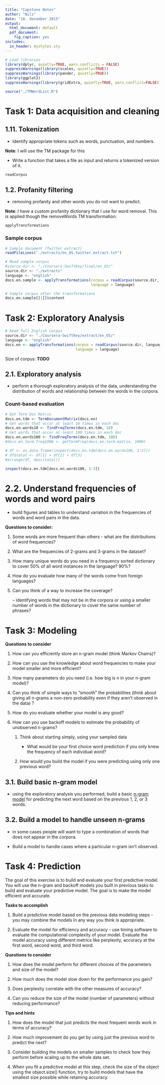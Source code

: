 ---
title: "Capstone Notes"
author: "Nils"
date: "18. desember 2015"
output:
  html_document: default
  pdf_document:
    fig_caption: yes
includes:
  in_header: mystyles.sty
---

```{r, results="hide", echo=FALSE}
# Load libraries
library(dplyr, quietly=TRUE, warn.conflicts = FALSE)
suppressWarnings(library(scales, quietly=TRUE))
suppressWarnings(library(pander, quietly=TRUE))
library(ggplot2)
suppressWarnings(library(gridExtra, quietly=TRUE, warn.conflict=FALSE))
```

```{r load source code, message=FALSE, warning=FALSE}
source("./TMWordList.R")
```


# Task 1: Data acquisition and cleaning

## 1.11. Tokenization 

   - Identify appropriate tokens such as words, punctuation, and numbers. 

**Note**:  I will use the TM package for this

   - Write a function that takes a file as input and returns a tokenized version of it.
   
```{r}
readCorpus
```
   
## 1.2. Profanity filtering 

   - removing profanity and other words you do not want to predict.

**Note**: I have a custom profanity dictionary that I use for word removal.  This is applied though the removeWords TM transformation.

```{r}
applyTransformations
```

### Sample corpus 

```{r}
# Sample document (Twitter extract)
readFileLines("./extracts/en_US.twitter.extract.txt")
```


```{r}
# Read sample corpus
#source.dir <- "./Coursera-SwiftKey/final/en_US/"
source.dir <- "./extracts"
language <- "english"
docs.en.sample <- applyTransformations(corpus = readCorpus(source.dir, language),
                                       language = language)
```

```{r}
# Sample corpus after the transformations
docs.en.sample[[1]]$content
```


# Task 2: Exploratory Analysis

```{r Reading full Engligh Corpus, cache=T}
# Read full English corpus
source.dir <- "./Coursera-SwiftKey/extract/en_US/"
language <- "english"
docs.en <- applyTransformations(corpus = readCorpus(source.dir, language),
                                language = language)
```

Size of corpus: **TODO**

## 2.1. Exploratory analysis 

- perform a thorough exploratory analysis of the data, understanding the distribution of words and relationship between the words in the corpora. 

### Count-based evaluation

```{r Create Term Doc Matrix, cache=TRUE }
# Get Term Doc Matrix 
docs.en.tdm <- TermDocumentMatrix(docs.en)
# Get words that occur at least 10 times in each doc
docs.en.words10 <- findFreqTerms(docs.en.tdm, 10)
# Get words that occur at least 100 times in each doc
docs.en.words100 <- findFreqTerms(docs.en.tdm, 100)
#docs.en.term.freq1000 <- getTermFreq(docs.en.term.matrix, 1000)
```

```{r}
# df <- as.data.frame(inspect(docs.en.tdm[docs.en.words100, 1:3]))
# df$total <- df[1] + df[2] + df[3]
#arrange(df, desc(total))

inspect(docs.en.tdm[docs.en.words100, 1:3])

```



# 2.2. Understand frequencies of words and word pairs 

- build figures and tables to understand variation in the frequencies of words and word pairs in the data. 


**Questions to consider:**

1. Some words are more frequent than others - what are the distributions of word frequencies? 

2. What are the frequencies of 2-grams and 3-grams in the dataset? 

3. How many unique words do you need in a frequency sorted dictionary to cover 50% of all word instances in the language? 90%? 

4. How do you evaluate how many of the words come from foreign languages? 

5. Can you think of a way to increase the coverage?

    -- identifying words that may not be in the corpora or using a smaller number of words in the dictionary to cover the same number of phrases?



# Task 3: Modeling

**Questions to consider**

1. How can you efficiently store an n-gram model (think Markov Chains)? 

2. How can you use the knowledge about word frequencies to make your model smaller and more efficient?

3. How many parameters do you need (i.e. how big is n in your n-gram model)?

4. Can you think of simple ways to "smooth" the probabilities 
    (think about giving all n-grams a non-zero probability even if they aren't observed in the data) ?

5. How do you evaluate whether your model is any good? 

6. How can you use backoff models to estimate the probability of unobserved n-grams?
                                                              
    1. Think about starting simply, using your sampled data 

        - What would be your first choice word prediction if you only knew the frequency of each individual word? 

    2. How would you build the model if you were predicting using only one previous word? 



## 3.1. Build basic n-gram model 

- using the exploratory analysis you performed, build a basic [n-gram model](http://en.wikipedia.org/wiki/N-gra) for predicting the next word based on the previous 1, 2, or 3 words.

## 3.2. Build a model to handle unseen n-grams 

- in some cases people will want to type a combination of words that does not appear in the corpora. 

- Build a model to handle cases where a particular n-gram isn't observed. 


# Task 4: Prediction

The goal of this exercise is to build and evaluate your first predictive model. You will use the n-gram and backoff models you built in previous tasks to build and evaluate your predictive model. The goal is to make the model efficient and accurate. 

**Tasks to accomplish**

1.	Build a predictive model based on the previous data modeling steps - you may combine the models in any way you think is appropriate. 

2.	Evaluate the model for efficiency and accuracy - use timing software to evaluate the computational complexity of your model. Evaluate the model accuracy using different metrics like perplexity, accuracy at the first word, second word, and third word. 

**Questions to consider**

1.	How does the model perform for different choices of the parameters and size of the model? 

2.	How much does the model slow down for the performance you gain?

3.	Does perplexity correlate with the other measures of accuracy?

4.	Can you reduce the size of the model (number of parameters) without reducing performance? 

**Tips and hints**

1.	How does the model that just predicts the most frequent words work in terms of accuracy?

2.	How much improvement do you get by using just the previous word to predict the next? 

3.	Consider building the models on smaller samples to check how they perform before scaling up to the whole data set. 

4.	When you fit a predictive model at this step, check the size of the object using the object.size() function, try to build models that have the smallest size possible while retaining accuracy. 

